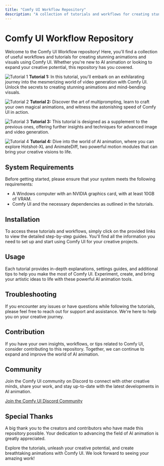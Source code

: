 ```yaml
---
title: "Comfy UI Workflow Repository"
description: "A collection of tutorials and workflows for creating stunning animations with Comfy UI."
---
```


# Comfy UI Workflow Repository

Welcome to the Comfy UI Workflow repository! Here, you'll find a collection of useful workflows and tutorials for creating stunning animations and visuals using Comfy UI. Whether you're new to AI animation or looking to expand your creative potential, this repository has you covered.

![Tutorial 1](https://github.com/camaerart/ComfyUI-Usefull-Workfrows/blob/main/Workflow-Tutorial1.png)
**Tutorial 1:** In this tutorial, you'll embark on an exhilarating journey into the mesmerizing world of video generation with Comfy UI. Unlock the secrets to creating stunning animations and mind-bending visuals.

![Tutorial 2](https://github.com/camaerart/ComfyUI-Usefull-Workfrows/blob/main/ComfyUI_00005_.png)
**Tutorial 2:** Discover the art of multiprompting, learn to craft your own magical animations, and witness the astonishing speed of Comfy UI in action.

![Tutorial 3](https://github.com/camaerart/ComfyUI-Usefull-Workflows/blob/main/animate%20diff%20hoodie%20tutorial.png)
**Tutorial 3:** This tutorial is designed as a supplement to the previous ones, offering further insights and techniques for advanced image and video generation.

![Tutorial 4](https://github.com/camaerart/ComfyUI-Usefull-Workflows/blob/main/robotic%20girl2410.png)
**Tutorial 4:** Dive into the world of AI animation, where you can explore Hotshot-XL and AnimateDiff, two powerful motion modules that can bring your creative visions to life.

## System Requirements

Before getting started, please ensure that your system meets the following requirements:
- A Windows computer with an NVIDIA graphics card, with at least 10GB of VRAM.
- Comfy UI and the necessary dependencies as outlined in the tutorials.

## Installation

To access these tutorials and workflows, simply click on the provided links to view the detailed step-by-step guides. You'll find all the information you need to set up and start using Comfy UI for your creative projects.

## Usage

Each tutorial provides in-depth explanations, settings guides, and additional tips to help you make the most of Comfy UI. Experiment, create, and bring your artistic ideas to life with these powerful AI animation tools.

## Troubleshooting

If you encounter any issues or have questions while following the tutorials, please feel free to reach out for support and assistance. We're here to help you on your creative journey.

## Contribution

If you have your own insights, workflows, or tips related to Comfy UI, consider contributing to this repository. Together, we can continue to expand and improve the world of AI animation.

## Community

Join the Comfy UI community on Discord to connect with other creative minds, share your work, and stay up-to-date with the latest developments in AI animation.

[Join the Comfy UI Discord Community](https://discord.gg/comfyui)

## Special Thanks

A big thank you to the creators and contributors who have made this repository possible. Your dedication to advancing the field of AI animation is greatly appreciated.

Explore the tutorials, unleash your creative potential, and create breathtaking animations with Comfy UI. We look forward to seeing your amazing work!
